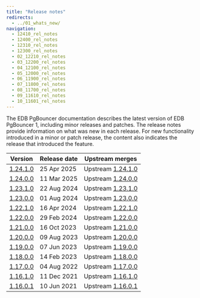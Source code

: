 ```yaml
---
title: "Release notes"
redirects:
  - ../01_whats_new/
navigation:
  - 12410_rel_notes
  - 12400_rel_notes
  - 12310_rel_notes
  - 12300_rel_notes
  - 02_12210_rel_notes
  - 03_12200_rel_notes
  - 04_12100_rel_notes
  - 05_12000_rel_notes
  - 06_11900_rel_notes
  - 07_11800_rel_notes
  - 08_11700_rel_notes
  - 09_11610_rel_notes
  - 10_11601_rel_notes
---
```


The EDB PgBouncer documentation describes the latest version of EDB PgBouncer 1, including minor releases and patches. The release notes provide information on what was new in each release. For new functionality introduced in a minor or patch release, the content also indicates the release that introduced the feature.

| Version                        | Release date | Upstream merges                                                              |
|--------------------------------|--------------|------------------------------------------------------------------------------|
| [1.24.1.0](12410_rel_notes)    | 25 Apr 2025  | Upstream [1.24.1.0](https://www.pgbouncer.org/changelog.html#pgbouncer-124x) |
| [1.24.0.0](12400_rel_notes)    | 11 Mar 2025  | Upstream [1.24.0.0](https://www.pgbouncer.org/changelog.html#pgbouncer-124x) |
| [1.23.1.0](12310_rel_notes)    | 22 Aug 2024  | Upstream [1.23.1.0](https://www.pgbouncer.org/changelog.html#pgbouncer-123x) |
| [1.23.0.0](12300_rel_notes)    | 01 Aug 2024  | Upstream [1.23.0.0](https://www.pgbouncer.org/changelog.html#pgbouncer-123x) |
| [1.22.1.0](02_12210_rel_notes) | 16 Apr 2024  | Upstream [1.22.1.0](https://www.pgbouncer.org/changelog.html#pgbouncer-122x) |
| [1.22.0.0](03_12200_rel_notes) | 29 Feb 2024  | Upstream [1.22.0.0](https://www.pgbouncer.org/changelog.html#pgbouncer-122x) |
| [1.21.0.0](04_12100_rel_notes) | 16 Oct 2023  | Upstream [1.21.0.0](https://www.pgbouncer.org/changelog.html#pgbouncer-121x) |
| [1.20.0.0](05_12000_rel_notes) | 09 Aug 2023  | Upstream [1.20.0.0](https://www.pgbouncer.org/changelog.html#pgbouncer-120x) |
| [1.19.0.0](06_11900_rel_notes) | 07 Jun 2023  | Upstream [1.19.0.0](https://www.pgbouncer.org/changelog.html#pgbouncer-119x) |
| [1.18.0.0](07_11800_rel_notes) | 14 Feb 2023  | Upstream [1.18.0.0](https://www.pgbouncer.org/changelog.html#pgbouncer-118x) |
| [1.17.0.0](08_11700_rel_notes) | 04 Aug 2022  | Upstream [1.17.0.0](https://www.pgbouncer.org/changelog.html#pgbouncer-117x) |
| [1.16.1.0](09_11610_rel_notes) | 11 Dec 2021  | Upstream [1.16.1.0](https://www.pgbouncer.org/changelog.html#pgbouncer-116x) |
| [1.16.0.1](10_11601_rel_notes) | 10 Jun 2021  | Upstream [1.16.0.1](https://www.pgbouncer.org/changelog.html#pgbouncer-116x) |


